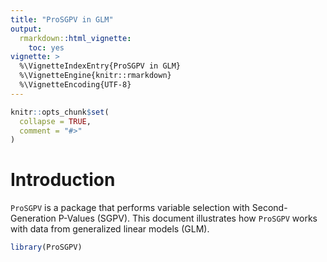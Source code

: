```yaml
---
title: "ProSGPV in GLM"
output: 
  rmarkdown::html_vignette:
    toc: yes
vignette: >
  %\VignetteIndexEntry{ProSGPV in GLM}
  %\VignetteEngine{knitr::rmarkdown}
  %\VignetteEncoding{UTF-8}
---
```


```r
knitr::opts_chunk$set(
  collapse = TRUE,
  comment = "#>"
)
```


# Introduction

`ProSGPV` is a package that performs variable selection with Second-Generation P-Values (SGPV). This document illustrates how `ProSGPV` works with data from generalized linear models (GLM).


```r
library(ProSGPV)
```



